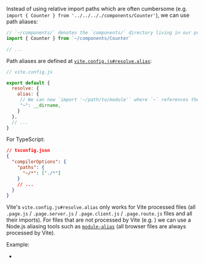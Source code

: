 
Instead of using relative import paths
which are often cumbersome (e.g. `import { Counter } from '../../.././components/Counter'`),
we can use path aliases:

```js
// `~/components/` denotes the `components/` directory living in our project root directory
import { Counter } from `~/components/Counter`

// ...
```

Path aliases are defined at [`vite.config.js#resolve.alias`](https://vitejs.dev/config/#resolve-alias):

```js
// vite.config.js

export default {
  resolve: {
    alias: {
     // We can now `import '~/path/to/module'` where `~` references the project root
     "~": __dirname,
    }
  },
  // ...
}
```

For TypeScript:

```json
// tsconfig.json
{
  "compilerOptions": {
    "paths": {
      "~/*": ["./*"]
    }
    // ...
  }
}
```

Vite's `vite.config.js#resolve.alias` only works for Vite processed files (all `.page.js` / `.page.server.js` / `.page.client.js` / `.page.route.js` files and all their imports).
For files that are not processed by Vite (e.g. <RepoLink path="/boilerplates/boilerplate-react/server/index.js" text="Express.js server code"/>) we can use a Node.js aliasing tools such as [`module-alias`](https://github.com/ilearnio/module-alias) (all browser files are always processed by Vite).

Example:
 - <RepoLink path='/examples/path-aliases/' />
